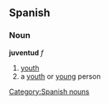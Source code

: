 == Spanish == 
=== Noun === 
'''juventud''' ''f'' 
# [[youth]] 
# a [[youth]] or [[young]] person
[[Category:Spanish nouns]]